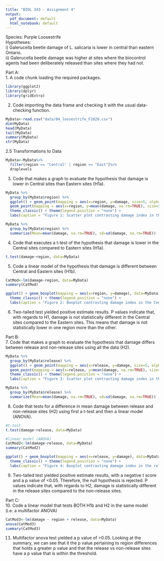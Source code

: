 ---
title: "BIOL 343 - Assignment 4"
output:
  pdf_document: default
  html_notebook: default
---

Species: Purple Loosestrife\
Hypotheses:\
  i) Galerucella beetle damage of L. salicaria is lower in central than eastern Ontario.\
  ii) Galerucella beetle damage was higher at sites where the biocontrol agents had been deliberately released than sites where they had not.\

Part A:\
1. A code chunk loading the required packages.
```{r}
library(ggplot2)
library(dplyr)
library(gridExtra)
```

2. Code importing the data frame and checking it with the usual data-checking function.
```{r}
MyData<-read.csv("data/04_loosestrife_F2020.csv")
dim(MyData)
head(MyData)
tail(MyData)
summary(MyData)
str(MyData)
```
2.5 Transformations to Data
```{r}
MyData<-MyData%>%
  filter(region == "Central" | region == "East")%>%
  droplevels
```


3. Code that makes a graph to evaluate the hypothesis that damage is lower in Central sites than Eastern sites (H1a).
```{r}
MyData %>% 
  group_by(MyData$region) %>%
  ggplot() + geom_point(mapping = aes(x=region, y=damage, size=5, alpha=I(0.2) ), data=MyData) +
  geom_point(mapping = aes(x=region, y=mean(damage, na.rm=TRUE), size=5, colour=region,, alpha=I(0.2) ), data=MyData) +
  theme_classic() + theme(legend.position = "none") + 
  labs(caption = "Figure 1: Scatter plot contrasting damage index in the Central sites compared to Eastern sites.")
```
```{r}
MyData %>%
  group_by(MyData$region) %>%
  summarize(Mean=mean(damage, na.rm=TRUE), sd=sd(damage, na.rm=TRUE))
```


4. Code that executes a t-test of the hypothesis that damage is lower in the Central sites compared to Eastern sites (H1a).
```{r}
t.test(damage~region, data=MyData)

```

5. Code a linear model of the hypothesis that damage is different between Central and Eastern sites (H1b). 
```{r}
CatMod<-lm(damage~region, data=MyData)
summary(CatMod)

ggplot() + geom_boxplot(mapping = aes(x=region, y=damage), data=MyData) +
  theme_classic() + theme(legend.position = "none") + 
  labs(caption = "Figure 2: Boxplot contrasting damage index in the Central sites compared to Eastern sites.")
```

6. Two-tailed test yielded positive estimate results. P values indicate that, with regards to H1, damage is not statistically different in the Central sites compared to the Eastern sites. This means that damage is not statistically lower in one region more than the other.

Part B:\
7. Code that makes a graph to evaluate the hypothesis that damage differs between release and non-release sites using all the data (H2).
```{r}
MyData %>% 
  group_by(MyData$release) %>%
  ggplot() + geom_point(mapping = aes(x=release, y=damage, size=5, alpha=I(0.2) ), data=MyData) +
  geom_point(mapping = aes(x=release, y=mean(damage, na.rm=TRUE), size=5, colour=release,, alpha=I(0.2) ), data=MyData) +
  theme_classic() + theme(legend.position = "none") + 
  labs(caption = "Figure 3: Scatter plot contrasting damage index in the release sites compared to non-release sites.")
```
```{r}
MyData %>%
  group_by(MyData$release) %>%
  summarize(Mean=mean(damage, na.rm=TRUE), sd=sd(damage, na.rm=TRUE))
```

8. Code that tests for a difference in mean damage between release and non-release sites (H2) using first a t-test and then a linear model (ANOVA).
```{r}
#t-test
t.test(damage~release, data=MyData)

#linear model (ANOVA)
CatMod2<-lm(damage~release, data=MyData)
summary(CatMod2)

ggplot() + geom_boxplot(mapping = aes(x=release, y=damage), data=MyData) +
  theme_classic() + theme(legend.position = "none") + 
  labs(caption = "Figure 4: Boxplot contrasting damage index in the release sites compared to non-release sites.")
```

9. Two-tailed test yielded positive estimate results, with a negative t score and a p value of <0.05. Therefore, the null hypothesis is rejected. P values indicate that, with regards to H2, damage is statistically different in the release sites compared to the non-release sites.

Part C:\
10. Code a linear model that tests BOTH H1b and H2 in the same model (i.e. a multifactor ANOVA)
```{r}
CatMod3<-lm(damage ~ region + release, data=MyData)
anova(CatMod3)
summary(CatMod3)
```

11. Multifactor anova test yielded a p value of >0.05. Looking at the summary, we can see that it the p value pertaining to region differences that holds a greater p value and that the release vs non-release sites have a p value that is within the threshold. 


